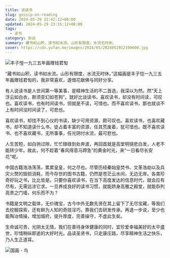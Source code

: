 ```yaml
---
title: 谈读书
slug: gossip-on-reading
date: 2024-05-29 22:42:12+08:00
updated: 2024-05-29 23:15:12+08:00
tags:
  - 读书
category: 杂谈
summary: 藏书如山积，读书如水流。山形有限度，水流无时休。
cover: https://cdn.yufan.me/images/2024/05/2024052912190600.jpg
---
```


![丰子愷一九三五年画赠钱君匋](https://cdn.yufan.me/images/2024/05/2024052911583500.jpg)

<MusicPlayer netease={2611597012} />

“藏书如山积，读书如水流。山形有限度，水流无时休。”这幅画是丰子恺一九三五年画赠钱君匋的，我非常喜欢，遂借花献佛与同好分享。

有人说读书是人世间第一等美事，是精神生活的不二首选，我深以为然。然“天上浮云如白衣，斯须变幻如苍狗”。就好比谈读书，喜欢读书，却没有时间读，可叹也。喜欢读书，也有时间读书，但就是不读，可惜也。而不喜欢读书，那也就谈不上有时间没时间读了，可悲也。

喜欢读书，却找不到心仪的书读，缺少可用资源，颇可叹也。喜欢读书，也喜欢藏书，却不知道读什么书，徒占着丰富的资源，任其荒废着，犹可惜也。既不喜欢读书、也不喜欢藏书，无所事事，任光阴付水流，最可悲也。

人生苦短，如白驹过隙，忙忙碌碌到处奔波，再回首就是高堂明镜悲白发，人老不能转少年。故此，何不趁着“春风得意马蹄急”的黄金时光，来“一日看尽长安花”呢。

中国古籍浩浩荡荡，累累皇皇，何之尽也。尽管历经秦始皇焚书、文革浩劫以及兵灾火燹的毁损消耗，而今存世的图书古籍，仍然是苍茫云水间，无边无岸。各类珍奇好玩之书，比比皆是。只要你喜欢读书，在当下高度发达的信息时代，就会应有尽有，无需远涉它求。一旦养成良好的读书习惯，就能跻身高雅之殿堂，就能忝列高贵之门墙，何乐而不为？

书籍是文明之载体，无价瑰宝，古今中外无数先贤在其上留下了无尽宝藏，等我们去挖掘探索，还有鲜为人知的奇技淫巧，靠我们去研发传承。再退一步说，至少也能陶冶情操，增加城府，提升厚度，完善操守，不虚此生矣。

生命诚可贵，光阴太无情，我们在善待身体健康的同时，宜珍爱幸福美好的太平盛世，珍惜稍纵即逝的大好时光。品读圣贤书，只走康庄路，尽享精神生活之快乐，乃人生正道耳。

![国画 - 鸟](https://cdn.yufan.me/images/2024/05/2024052912154100.jpg)
